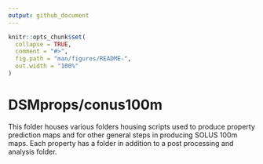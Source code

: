 ```yaml
---
output: github_document
---
```


<!-- README.md is generated from README.Rmd. Please edit that file -->

```r
knitr::opts_chunk$set(
  collapse = TRUE,
  comment = "#>",
  fig.path = "man/figures/README-",
  out.width = "100%"
)
```

# DSMprops/conus100m

<!-- badges: start -->

<!-- badges: end -->

This folder houses various folders housing scripts used to produce property prediction maps and for other general steps in producing SOLUS 100m maps. Each property has a folder in addition to a post processing and analysis folder.
